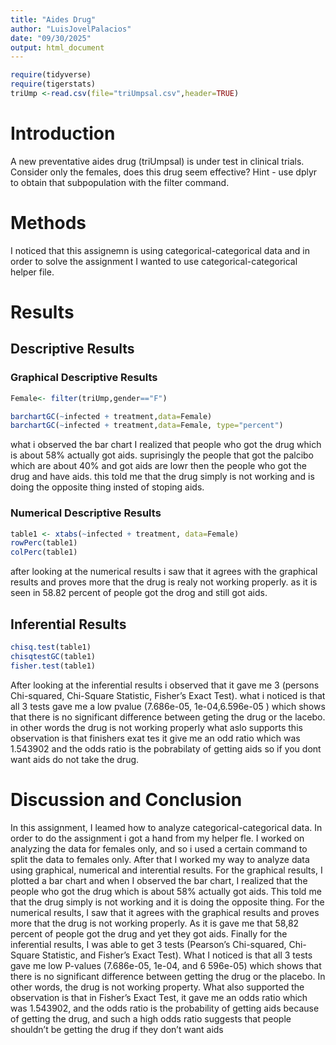 ```yaml
---
title: "Aides Drug"
author: "LuisJovelPalacios"
date: "09/30/2025"
output: html_document
---
```


```r
require(tidyverse)
require(tigerstats)
triUmp <-read.csv(file="triUmpsal.csv",header=TRUE)
```

# Introduction

<!--In this section you explain what you are trying to show.  Where did the data come from?  What is the research or other question you are trying to answer?.  If you skimp in this section expect to be marked down in your grade. Paint a picture of the project a couple of paragraphs is expected!-->

A new  preventative aides drug (triUmpsal) is under test in clinical trials. Consider only the females, does this drug seem effective?  Hint - use dplyr to obtain that subpopulation with the filter command.

# Methods

<!--Decide on your methods:  use "variable analysis" or other appropriate descriptors.  Make sure to choose at least one graphical method and at least one numerical method. Discuss what data manipulations may be needed for example subsetting or other binning procedures and what sort of graphical displays and inferential tools will be used!-->

I noticed that this assignemn is using categorical-categorical data and in order to solve the assignment I wanted to use categorical-categorical helper file.

# Results

<!--Divide this section into two sub-sections:  One for your descriptive  results and one for your inferential results.!-->



## Descriptive Results

### Graphical Descriptive Results

```r
Female<- filter(triUmp,gender=="F")
```


```r
barchartGC(~infected + treatment,data=Female)
barchartGC(~infected + treatment,data=Female, type="percent")

```

what i observed the bar chart I realized that people who got the drug which is about 58% actually got aids. suprisingly the people that got the palcibo which are about 40% and got aids are lowr then the people who got the drug and have aids. this told me that the drug simply is not working and is doing the opposite thing insted of stoping aids.
<!--Graphical results here.  Make sure to show your code.  Provide appropriate labels for axes, giving units if possible, and provide a good title for the graph, too.  Use the graphical results to describe the patterns if any that exist in the data as focused toward the research question. Bottom line is to explain the features of the graph that are relevant to conforming or departing to what is expected by your null hypothesis !-->

### Numerical Descriptive Results

<!--Numerical results go here. Use the numerical results to describe the patterns if any that exist in the data as focused toward the research question!-->

```r
table1 <- xtabs(~infected + treatment, data=Female)
rowPerc(table1)
colPerc(table1)
```

after looking at the numerical results i saw that it agrees with the graphical results and proves more that the drug is realy not working properly. as it is seen in 58.82 percent of people got the drog and still got aids.

## Inferential Results

```r
chisq.test(table1)
chisqtestGC(table1)
fisher.test(table1)
```

After looking at the inferential results i observed that it gave me 3 (persons  Chi-squared, Chi-Square Statistic, Fisher's Exact Test). what i noticed is that all 3 tests gave me a low pvalue (7.686e-05, 1e-04,6.596e-05 ) which shows that there is no significant difference between geting the drug or the lacebo. in other words the drug is not working properly what aslo supports this observation is that finishers exat tes it give me an odd ratio which was 1.543902 and the odds ratio is the pobrabilaty of getting aids so if you dont want aids do not take the drug.

<!--State hypothesis clearly.  Make sure your discussion of the inferential test covers all the aspects that the test output produces, such as test statistic, p-value etc.  Make a decision about the null hypothesis, explain the assumptions on which the selected test/procedure was based, and why the chosen procedure satisfys the assumptions and is appropriate to answer the research question!-->


# Discussion and Conclusion

<!--Discussion and conclusion here.  If you found a relationship be sure to consider whether the relationship occurs because one of the variavbles causes the other, or whether they perhasps are related for some other reason.  Watch the chapter 6 videos from the GeorgeTown videos collection.!-->

In this assignment, I leamed how to analyze categorical-categorical data. In order to do the assignment i got a hand from my helper fle. I worked on analyzing the data for females only, and so i used a certain command to split the data to females only. After that I worked my way to analyze data using graphical, numerical and interential results. For the graphical results, I plotted a bar chart and when I observed the bar chart, I realized that the people who got the drug which is about 58% actually got aids. This told me that the drug simply is not working and it is doing the opposite thing. For the numerical results, I saw that it agrees with the graphical results and proves more that the drug is not working properly. As it is gave me that 58,82 percent of people got the drug and yet they got aids. Finally for the inferential results, I was able to get 3 tests (Pearson's Chi-squared, Chi-Square Statistic, and Fisher's Exact Test). What I noticed is that all 3 tests gave me low P-values (7.686e-05, 1e-04, and 6 596e-05) which shows that there is no significant difference between getting the drug or the placebo. In other words, the drug is not working property. What also supported the observation is that in Fisher's Exact Test, it gave me an odds ratio which was 1.543902, and the odds ratio is the probability of getting aids because of getting the drug, and such a high odds ratio suggests that people shouldn't be getting the drug if they don't want aids
